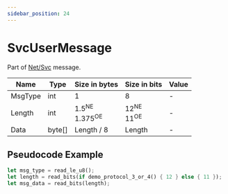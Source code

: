 ```yaml
---
sidebar_position: 24
---
```


# SvcUserMessage

Part of [Net/Svc](../netsvc) message.

<!-- @dem-gen-begin:SvcUserMessage -->
| Name | Type | Size in bytes | Size in bits | Value |
| --- | --- | --- | --- | --- |
| MsgType | int | 1 | 8 | - |
| Length | int | 1.5<sup title="New Engine">NE</sup><br/>1.375<sup title="Old Engine">OE</sup> | 12<sup title="New Engine">NE</sup><br/>11<sup title="Old Engine">OE</sup> | - |
| Data | byte[] | Length / 8 | Length | - |

<!-- @dem-gen-end:SvcUserMessage -->

## Pseudocode Example

```rust
let msg_type = read_le_u8();
let length = read_bits(if demo_protocol_3_or_4() { 12 } else { 11 });
let msg_data = read_bits(length);
```
